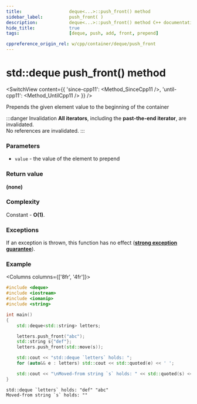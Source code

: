 ```yaml
---
title:					deque<...>::push_front() method
sidebar_label:			push_front( )
description:			deque<...>::push_front() method C++ documentation
hide_title:				true
tags:					[deque, push, add, front, prepend]

cppreference_origin_rel: w/cpp/container/deque/push_front
---
```



<!----------------- Codes ---------------------->

<!-- push_front() -->

# std::deque push_front() method

<SwitchView content={{
	'since-cpp11': <Method_SinceCpp11 />,
	'until-cpp11': <Method_UntilCpp11 />
}} />

Prepends the given element value to the beginning of the container

:::danger Invalidation
**All iterators**, including the **past-the-end iterator**, are invalidated.  
No references are invalidated.
:::

### Parameters

 - `value` - the value of the element to prepend

### Return value

**(none)**

### Complexity

Constant - **O(1)**.

### Exceptions

If an exception is thrown, this function has no effect ([**strong exception guarantee**](#)).

### Example

<Columns columns={['8fr', '4fr']}>
<div>

```cpp title='Main.cpp' showLineNumbers
#include <deque>
#include <iostream>
#include <iomanip>
#include <string>

int main()
{
    std::deque<std::string> letters;

    letters.push_front("abc");
    std::string s{"def"};
    letters.push_front(std::move(s));

    std::cout << "std::deque `letters` holds: ";
    for (auto&& e : letters) std::cout << std::quoted(e) << ' ';

    std::cout << "\nMoved-from string `s` holds: " << std::quoted(s) << '\n';
}
```

</div>
<div>

```plaintext title="Output"
std::deque `letters` holds: "def" "abc"
Moved-from string `s` holds: ""
```

</div>
</Columns>
